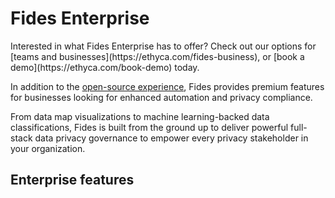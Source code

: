 
# Fides Enterprise

<Callout emoji="" type="info">
  Interested in what Fides Enterprise has to offer? Check out our options for [teams and businesses](https://ethyca.com/fides-business), or [book a demo](https://ethyca.com/book-demo) today.
</Callout>

In addition to the [open-source experience](/fides), Fides provides premium features for businesses looking for enhanced automation and privacy compliance. 

From data map visualizations to machine learning-backed data classifications, Fides is built from the ground up to deliver powerful full-stack data privacy governance to empower every privacy stakeholder in your organization.

## Enterprise features
<KeyFeatWrap>
  <KeyFeat title="Automated Data Mapping" link="./datamaps"  description="Discover, classify, and visualize your entire data ecosystem. Maintain map accuracy as your systems evolve with dynamic updates."/>
  <KeyFeat title="Machine Learning Data Classification" link="./classifier"  description="Identify and classify personally identifiable information according to the open-source and extensible Fides taxonomy."/>
  <KeyFeat title="Enhanced Data Masking" link="./datamasking"   description="Pseudonymize your data with powerful masking strategies built on natural-language processing (NLP) and text identification."/>
</KeyFeatWrap>